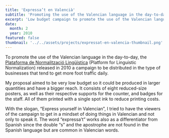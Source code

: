 ```yaml
---
title: 'Expressa’t en Valencià'
subtitle: 'Promoting the use of the Valencian language in the day-to-day'
excerpt: 'Low budget campaign to promote the use of the Valencian language in the day-to-day.'
date:
  month: 2
  year: 2010
featured: false
thumbnail: '../../assets/projects/expressat-en-valencia-thumbnail.png'
---
```



To promote the use of the Valencian language in the day-to-day, the [Plataforma de Normalització Lingüística](https://www.dival.es/normalitzacio/) (Platform for Linguistic Normalization) released in 2010 a campaign to be distributed in the type of businesses that tend to get more foot traffic daily.

My proposal aimed to be very low budget so it could be produced in larger quantities and have a bigger reach. It consists of eight reduced-size posters, as well as their respective supports for the counter, and badges for the staff. All of them printed with a single spot ink to reduce printing costs.

With the slogan, “Express yourself in Valencian”, I tried to have the viewers of the campaign to get in a mindset of doing things in Valencian and not only to speak it. The word “expressa’t” works also as a differentiator from Spanish since the double “s” and the apostrophe are not found in the Spanish language but are common in Valencian words.

<div class="two-col-images">
	<Picture
		alt=""
		formats={['avif', 'webp']}
		loading="eager"
		sizes={[
			'(min-width: 80em) 612px',
			'(min-width: 40em) calc((100vw - 3rem - 4px) / 2)',
			'calc(100vw - 4rem - 2px)',
		]}
		src={image1}
		width={612}
		widths={[612, 680, 780, 1040, 1220, image1.width]}
	/>
	<Picture
		alt=""
		formats={['avif', 'webp']}
		loading="eager"
		sizes={[
			'(min-width: 80em) 612px',
			'(min-width: 40em) calc((100vw - 3rem - 4px) / 2)',
			'calc(100vw - 4rem - 2px)',
		]}
		src={image2}
		width={612}
		widths={[612, 680, 780, 1040, 1220, image2.width]}
	/>
	<Picture
		alt=""
		formats={['avif', 'webp']}
		sizes={[
			'(min-width: 80em) 612px',
			'(min-width: 40em) calc((100vw - 3rem - 4px) / 2)',
			'calc(100vw - 4rem - 2px)',
		]}
		src={image3}
		width={612}
		widths={[612, 680, 780, 1040, 1220, image3.width]}
	/>
	<Picture
		alt=""
		formats={['avif', 'webp']}
		sizes={[
			'(min-width: 80em) 612px',
			'(min-width: 40em) calc((100vw - 3rem - 4px) / 2)',
			'calc(100vw - 4rem - 2px)',
		]}
		src={image4}
		width={612}
		widths={[612, 680, 780, 1040, 1220, image4.width]}
	/>
	<Picture
		alt=""
		formats={['avif', 'webp']}
		sizes={[
			'(min-width: 80em) 612px',
			'(min-width: 40em) calc((100vw - 3rem - 4px) / 2)',
			'calc(100vw - 4rem - 2px)',
		]}
		src={image5}
		width={612}
		widths={[612, 680, 780, 1040, 1220, image5.width]}
	/>
	<Picture
		alt=""
		formats={['avif', 'webp']}
		sizes={[
			'(min-width: 80em) 612px',
			'(min-width: 40em) calc((100vw - 3rem - 4px) / 2)',
			'calc(100vw - 4rem - 2px)',
		]}
		src={image6}
		width={612}
		widths={[612, 680, 780, 1040, 1220, image6.width]}
	/>
	<Picture
		alt=""
		formats={['avif', 'webp']}
		sizes={[
			'(min-width: 80em) 612px',
			'(min-width: 40em) calc((100vw - 3rem - 4px) / 2)',
			'calc(100vw - 4rem - 2px)',
		]}
		src={image7}
		width={612}
		widths={[612, 680, 780, 1040, 1220, image7.width]}
	/>
	<Picture
		alt=""
		formats={['avif', 'webp']}
		sizes={[
			'(min-width: 80em) 612px',
			'(min-width: 40em) calc((100vw - 3rem - 4px) / 2)',
			'calc(100vw - 4rem - 2px)',
		]}
		src={image8}
		width={612}
		widths={[612, 680, 780, 1040, 1220, image8.width]}
	/>
</div>
